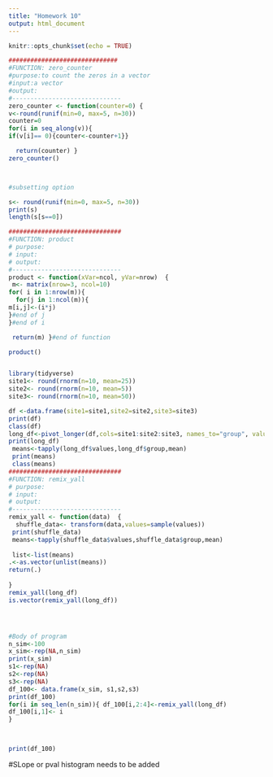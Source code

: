 ```yaml
---
title: "Homework 10"
output: html_document
---
```


```r
knitr::opts_chunk$set(echo = TRUE)
```

```r


##############################
#FUNCTION: zero_counter
#purpose:to count the zeros in a vector
#input:a vector
#output:
#------------------------------
zero_counter <- function(counter=0) {
v<-round(runif(min=0, max=5, n=30))
counter=0
for(i in seq_along(v)){
if(v[i]== 0){counter<-counter+1}}

  return(counter) }
zero_counter()



#subsetting option

s<- round(runif(min=0, max=5, n=30))
print(s)
length(s[s==0])
```


```r
###############################
#FUNCTION: product
# purpose:
# input:
# output:
#------------------------------
product <- function(xVar=ncol, yVar=nrow)  {
 m<- matrix(nrow=3, ncol=10)
for( i in 1:nrow(m)){
  for(j in 1:ncol(m)){
m[i,j]<-(i*j)
}#end of j
}#end of i

 return(m) }#end of function

product()



```



```r

library(tidyverse)
site1<- round(rnorm(n=10, mean=25))
site2<- round(rnorm(n=10, mean=5))
site3<- round(rnorm(n=10, mean=50))

df <-data.frame(site1=site1,site2=site2,site3=site3)
print(df)
class(df)
long_df<-pivot_longer(df,cols=site1:site2:site3, names_to="group", values_to="values")
print(long_df)
 means<-tapply(long_df$values,long_df$group,mean)
 print(means)
 class(means)
###############################
#FUNCTION: remix_yall
# purpose:
# input:
# output:
#------------------------------
remix_yall <- function(data)  {
  shuffle_data<- transform(data,values=sample(values))
 print(shuffle_data) 
 means<-tapply(shuffle_data$values,shuffle_data$group,mean)
 
 list<-list(means)
.<-as.vector(unlist(means))
return(.)
 
} 
remix_yall(long_df)
is.vector(remix_yall(long_df))




#Body of program
n_sim<-100
x_sim<-rep(NA,n_sim)
print(x_sim)
s1<-rep(NA)
s2<-rep(NA)
s3<-rep(NA)
df_100<- data.frame(x_sim, s1,s2,s3)
print(df_100)
for(i in seq_len(n_sim)){ df_100[i,2:4]<-remix_yall(long_df)
df_100[i,1]<- i
}

 

print(df_100)
```

#SLope or pval histogram needs to be added

